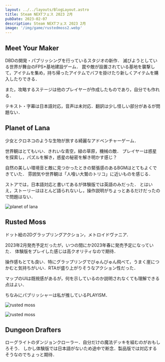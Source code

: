 ```yaml
---
layout: ../../layouts/BlogLayout.astro
title: Steam NEXTフェス 2023 2月
pubDate: 2023-02-07
description: Steam NEXTフェス 2023 2月
image: '/img/game/rustedmoss2.webp'
---
```


## Meet Your Maker
DBDの開発・パブリッシングを行っているスタジオの新作．
滅びようとしている世界が舞台のFPS+基地建設ゲーム．
罠や敵が設置されている基地を襲撃して，アイテムを集め，持ち帰ったアイテムでバフを掛けたり新しくアイテムを購入したりできる．

また，攻略するステージは他のプレイヤーが作成したものであり，自分でも作れる．

テキスト・字幕は日本語対応，音声は未対応．翻訳は少し怪しい部分があるが問題ない．

<SteamEmbed appid="1194810" />

## Planet of Lana
少女とクロネコのような生物が旅する綺麗なアドベンチャーゲーム．

世界観はとてもいい．きれいな青空，緑の草原，機械の敵．
プレイヤーは惑星を探索し，パズルを解き，惑星の秘密を解き明かす感じ？

自然の美しい環境音と敵に見つかったときの緊張感のあるBGMはとてもよくできていた．
雰囲気や世界観は「人喰い大鷲のトリコ」に近いものを感じる．

ストアでは，日本語対応と書いてあるが体験版では英語のみだった．
とはいえ，ストーリーはほとんど語られないし，操作説明がちょっとあるだけだったので問題はない．

<img
  src='/img/game/planet_of_lana.webp'
  alt='planet of lana'
  decoding='async'
  loading='lazy'
/>

<SteamEmbed appid="1608230" />

## Rusted Moss

ドット絵の2Dグラップリングアクション，メトロイドヴァニア．

2023年2月発売予定だったが，いつの間にか2023年春に発売予定になっていた．
体験版をプレイした感じは高クオリティなので期待．

操作感もとても良い．特にグラップリングでびゅんびゅん飛べて，うまく崖につかむと気持ちがいい．RTAが盛り上がりそうなアクション性だった．

マップのUIは既視感があるが，何を示しているのか説明されなくても理解できる点はよい．

ちなみにパブリッシャーは私が推しているPLAYISM．

<img
  src='/img/game/rustedmoss1.webp'
  alt='rusted moss'
  decoding='async'
  loading='lazy'
/>

<img
  src='/img/game/rustedmoss2.webp'
  alt='rusted moss'
  decoding='async'
  loading='lazy'
/>
<SteamEmbed appid="1824580" />

## Dungeon Drafters
ローグライトのダンジョンクローラー．自分だけの魔法デッキを組むのがおもしろそう．
しかし体験版では日本語がないため途中で断念．製品版では対応するそうなのでちょっと期待．

<SteamEmbed appid="1772830" />

